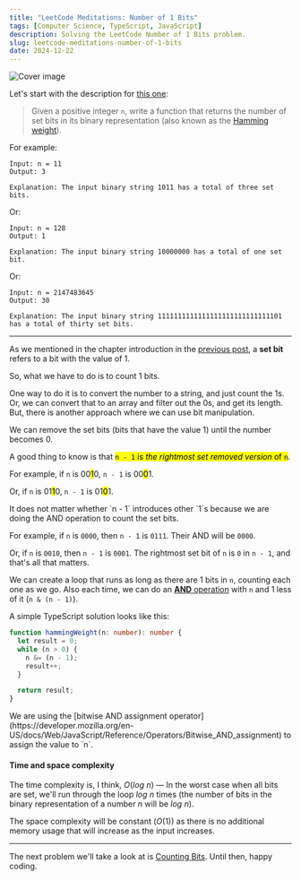```yaml
---
title: "LeetCode Meditations: Number of 1 Bits"
tags: [Computer Science, TypeScript, JavaScript]
description: Solving the LeetCode Number of 1 Bits problem.
slug: leetcode-meditations-number-of-1-bits
date: 2024-12-22
---
```


![Cover image](https://raw.githubusercontent.com/rivea0/leetcode-meditations-assets/main/src/2024-12-22/73-lm.png)

Let's start with the description for [this one](https://leetcode.com/problems/number-of-1-bits):

> Given a positive integer `n`, write a function that returns the number of set bits in its binary representation (also known as the [Hamming weight](http://en.wikipedia.org/wiki/Hamming_weight)).

For example:

```
Input: n = 11
Output: 3

Explanation: The input binary string 1011 has a total of three set bits.
```

Or:

```
Input: n = 128
Output: 1

Explanation: The input binary string 10000000 has a total of one set bit.
```

Or:

```
Input: n = 2147483645
Output: 30

Explanation: The input binary string 1111111111111111111111111111101 has a total of thirty set bits.
```

---

As we mentioned in the chapter introduction in the [previous post](https://rivea0.github.io/blog/leetcode-meditations-chapter-14-bit-manipulation), a **set bit** refers to a bit with the value of 1.

So, what we have to do is to count 1 bits.

One way to do it is to convert the number to a string, and just count the 1s. Or, we can convert that to an array and filter out the 0s, and get its length. But, there is another approach where we can use bit manipulation.

We can remove the set bits (bits that have the value 1) until the number becomes 0.

A good thing to know is that <mark>`n - 1` is *the rightmost set removed version* of `n`</mark>.

For example, if `n` is 00<mark>1</mark>0, `n - 1` is 00<mark>0</mark>1.

Or, if `n` is 01<mark>1</mark>0, `n - 1` is 01<mark>0</mark>1.

<Note>
It does not matter whether `n - 1` introduces other `1`s because we are doing the AND operation to count the set bits. 

For example, if `n` is `0000`, then `n - 1` is `0111`. Their AND will be `0000`.

Or, if `n` is `0010`, then `n - 1` is `0001`. The rightmost set bit of `n` is `0` in `n - 1`, and that's all that matters.
</Note>

We can create a loop that runs as long as there are 1 bits in `n`, counting each one as we go.
Also each time, we can do an [**AND** operation](https://rivea0.github.io/blog/leetcode-meditations-chapter-14-bit-manipulation#bitwise-and) with `n` and 1 less of it (`n & (n - 1)`).

A simple TypeScript solution looks like this:

```ts
function hammingWeight(n: number): number {
  let result = 0;
  while (n > 0) {
    n &= (n - 1);
    result++;
  }

  return result;
}
```

<Note>
We are using the [bitwise AND assignment operator](https://developer.mozilla.org/en-US/docs/Web/JavaScript/Reference/Operators/Bitwise_AND_assignment) to assign the value to `n`.
</Note>

#### Time and space complexity

The time complexity is, I think, $O(log \ n)$ — In the worst case when all bits are set, we'll run through the loop $log \ n$ times (the number of bits in the binary representation of a number $n$ will be $log \ n$).

The space complexity will be constant ($O(1)$) as there is no additional memory usage that will increase as the input increases.

---

The next problem we'll take a look at is [Counting Bits](https://leetcode.com/problems/counting-bits). Until then, happy coding.
